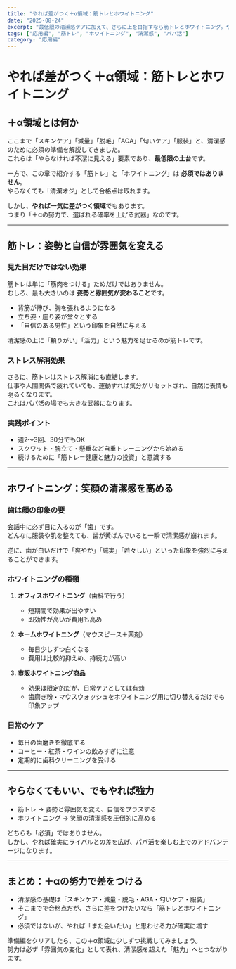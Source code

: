 ```yaml
---
title: "やれば差がつく＋α領域：筋トレとホワイトニング"
date: "2025-08-24"
excerpt: "最低限の清潔感ケアに加えて、さらに上を目指すなら筋トレとホワイトニング。やらなくても困らないが、やれば一気に差がつく。"
tags: ["応用編", "筋トレ", "ホワイトニング", "清潔感", "パパ活"]
category: "応用編"
---
```


# やれば差がつく＋α領域：筋トレとホワイトニング

## ＋α領域とは何か
ここまで「スキンケア」「減量」「脱毛」「AGA」「匂いケア」「服装」と、清潔感のために必須の準備を解説してきました。  
これらは「やらなければ不潔に見える」要素であり、**最低限の土台**です。  

一方で、この章で紹介する「筋トレ」と「ホワイトニング」は **必須ではありません**。  
やらなくても「清潔オジ」として合格点は取れます。  

しかし、**やれば一気に差がつく領域**でもあります。  
つまり「＋αの努力で、選ばれる確率を上げる武器」なのです。  

---

## 筋トレ：姿勢と自信が雰囲気を変える
### 見た目だけではない効果
筋トレは単に「筋肉をつける」ためだけではありません。  
むしろ、最も大きいのは **姿勢と雰囲気が変わること**です。  

- 背筋が伸び、胸を張れるようになる  
- 立ち姿・座り姿が堂々とする  
- 「自信のある男性」という印象を自然に与える  

清潔感の上に「頼りがい」「活力」という魅力を足せるのが筋トレです。  

### ストレス解消効果
さらに、筋トレはストレス解消にも直結します。  
仕事や人間関係で疲れていても、運動すれば気分がリセットされ、自然に表情も明るくなります。  
これはパパ活の場でも大きな武器になります。  

### 実践ポイント
- 週2〜3回、30分でもOK  
- スクワット・腕立て・懸垂など自重トレーニングから始める  
- 続けるために「筋トレ＝健康と魅力の投資」と意識する  

---

## ホワイトニング：笑顔の清潔感を高める
### 歯は顔の印象の要
会話中に必ず目に入るのが「歯」です。  
どんなに服装や肌を整えても、歯が黄ばんでいると一瞬で清潔感が崩れます。  

逆に、歯が白いだけで「爽やか」「誠実」「若々しい」といった印象を強烈に与えることができます。  

### ホワイトニングの種類
1. **オフィスホワイトニング**（歯科で行う）  
   - 短期間で効果が出やすい  
   - 即効性が高いが費用も高め  

2. **ホームホワイトニング**（マウスピース＋薬剤）  
   - 毎日少しずつ白くなる  
   - 費用は比較的抑えめ、持続力が高い  

3. **市販ホワイトニング商品**  
   - 効果は限定的だが、日常ケアとしては有効  
   - 歯磨き粉・マウスウォッシュをホワイトニング用に切り替えるだけでも印象アップ  

### 日常のケア
- 毎日の歯磨きを徹底する  
- コーヒー・紅茶・ワインの飲みすぎに注意  
- 定期的に歯科クリーニングを受ける  

---

## やらなくてもいい、でもやれば強力
- 筋トレ → 姿勢と雰囲気を変え、自信をプラスする  
- ホワイトニング → 笑顔の清潔感を圧倒的に高める  

どちらも「必須」ではありません。  
しかし、やれば確実にライバルとの差を広げ、パパ活を楽しむ上でのアドバンテージになります。  

---

## まとめ：＋αの努力で差をつける
- 清潔感の基礎は「スキンケア・減量・脱毛・AGA・匂いケア・服装」  
- そこまでで合格点だが、さらに差をつけたいなら「筋トレとホワイトニング」  
- 必須ではないが、やれば「また会いたい」と思わせる力が確実に増す  

準備編をクリアしたら、この＋α領域に少しずつ挑戦してみましょう。  
努力は必ず「雰囲気の変化」として表れ、清潔感を超えた「魅力」へとつながります。  
